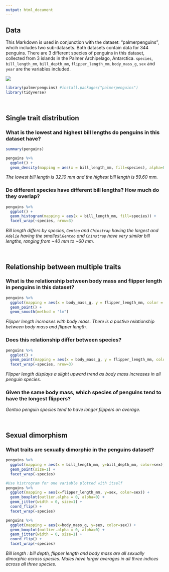 ```yaml
---
output: html_document
---
```


## Data

This Markdown is used in conjunction with the dataset: "palmerpenguins", whcih includes two sub-datasets. Both datasets contain data for 344 penguins. There are 3 different species of penguins in this dataset, collected from 3 islands in the Palmer Archipelago, Antarctica. `species`, `bill_length_mm`,  `bill_depth_mm`,  `flipper_length_mm`, `body_mass_g`, `sex` and  `year` are the variables included.

![](https://allisonhorst.github.io/palmerpenguins/reference/figures/lter_penguins.png)

```r
library(palmerpenguins) #install.packages("palmerpenguins")
library(tidyverse)
```

<br> 

## Single trait distribution

### What is the lowest and highest bill lengths do penguins in this dataset have? 

```r
summary(penguins)
```


```r
penguins %>%
  ggplot() +
  geom_density(mapping = aes(x = bill_length_mm, fill=species), alpha=0.5)
```

*The lowest bill length is 32.10 mm and the highest bill length is 59.60 mm.*

### Do different species have different bill lengths? How much do they overlap?
```r
penguins %>%
  ggplot() +
  geom_histogram(mapping = aes(x = bill_length_mm, fill=species)) +
  facet_wrap(~species, nrow=3)
```

*Bill length differs by species, `Gentoo` and `Chinstrap` having the largest and `Adelie` having the smallest.`Gentoo` and `Chinstrap` have very similar bill lengths, ranging from ~40 mm to ~60 mm.*

<br> 

## Relationship between multiple traits

### What is the relationship between body mass and flipper length in penguins in this dataset?
```r
penguins %>%
  ggplot(mapping = aes(x = body_mass_g, y = flipper_length_mm, color = species)) +
  geom_point() +
  geom_smooth(method = "lm")
```

*Flipper length increases with body mass. There is a postive relationship between body mass and flipper length.*

### Does this relationship differ between species?
```r
penguins %>%
  ggplot() +
  geom_point(mapping = aes(x = body_mass_g, y = flipper_length_mm, color = species)) +
  facet_wrap(~species, nrow=3)
```

*Flipper length displays a slight upward trend as body mass increases in all penguin species.*

### Given the same body mass, which species of penguins tend to have the longest flippers?

*Gentoo penguin species tend to have longer flippers on average.*

<br>

## Sexual dimorphism

### What traits are sexually dimorphic in the penguins dataset? 
```r
penguins %>%
  ggplot(mapping = aes(x = bill_length_mm, y=bill_depth_mm, color=sex)) +
  geom_point(size=1) +
  facet_wrap(~species)

#Use histrogram for one variable plotted with itself
penguins %>%
  ggplot(mapping = aes(x=flipper_length_mm, y=sex, color=sex)) +
  geom_boxplot(outlier.alpha = 0, alpha=0) +
  geom_jitter(width = 0, size=1) +
  coord_flip() +
  facet_wrap(~species)

penguins %>%
  ggplot(mapping = aes(x=body_mass_g, y=sex, color=sex)) +
  geom_boxplot(outlier.alpha = 0, alpha=0) +
  geom_jitter(width = 0, size=1) +
  coord_flip() +
  facet_wrap(~species)
```

*Bill length : bill depth, flipper length and body mass are all sexually dimorphic across species. Males have larger averages in all three indices across all three species.*




